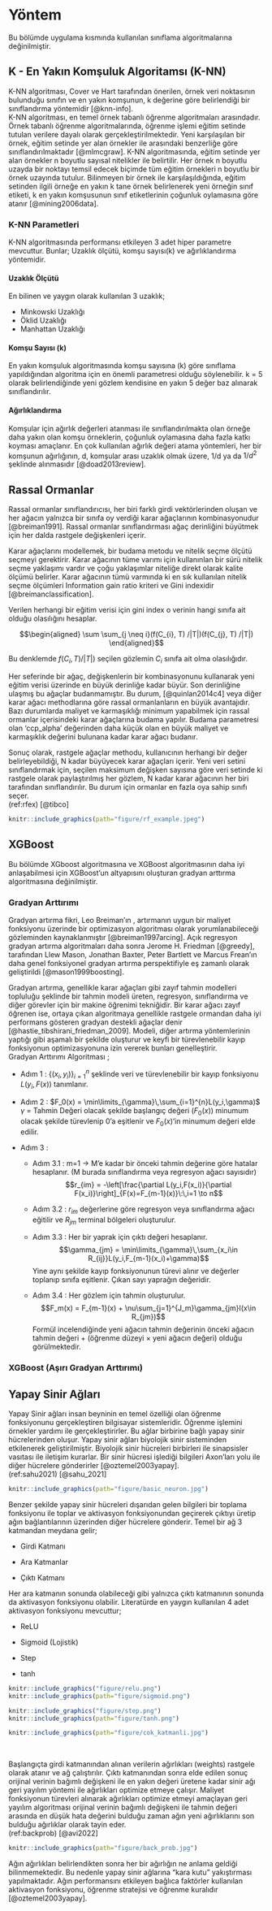 # Yöntem {#yontem}
Bu bölümde uygulama kısmında kullanılan sınıflama algoritmalarına değinilmiştir.    

## K - En Yakın Komşuluk Algoritamsı (K-NN) {#knn}
K-NN algoritması, Cover ve Hart tarafından önerilen, örnek veri noktasının bulunduğu sınıfın ve en yakın komşunun, k değerine göre belirlendiği bir sınıflandırma yöntemidir [@knn-info].  
K-NN algoritması, en temel örnek tabanlı öğrenme algoritmaları arasındadır. Örnek tabanlı öğrenme algoritmalarında, öğrenme işlemi eğitim setinde tutulan verilere dayalı olarak gerçekleştirilmektedir. Yeni karşılaşılan bir örnek, eğitim setinde yer alan örnekler ile arasındaki benzerliğe göre sınıflandırılmaktadır [@mlmcgraw]. K-NN algoritmasında, eğitim setinde yer alan örnekler n boyutlu sayısal nitelikler ile belirtilir. Her örnek n boyutlu uzayda bir noktayı temsil edecek biçimde tüm eğitim örnekleri n boyutlu bir örnek uzayında tutulur.  Bilinmeyen bir örnek ile karşılaşıldığında, eğitim setinden ilgili örneğe en yakın k tane örnek belirlenerek yeni örneğin sınıf etiketi, k en yakın komşusunun sınıf etiketlerinin çoğunluk oylamasına göre atanır [@mining2006data].  

### K-NN Parametleri
K-NN algoritmasında performansı etkileyen 3 adet hiper parametre mevcuttur. Bunlar; Uzaklık ölçütü, komşu sayısı(k) ve ağırlıklandırma yöntemidir.  

#### Uzaklık Ölçütü  
En bilinen ve yaygın olarak kullanılan 3 uzaklık;  

* Minkowski Uzaklığı  
* Öklid Uzaklığı  
* Manhattan Uzaklığı  

#### Komşu Sayısı (k)  
En yakın komşuluk algoritmasında komşu sayısına (k) göre sınıflama yapıldığından algoritma için en önemli parametresi olduğu söylenebilir. k = 5 olarak belirlendiğinde yeni gözlem kendisine en yakın 5 değer baz alınarak sınıflandırılır.  

#### Ağırlıklandırma  
Komşular için ağırlık değerleri atanması ile sınıflandırılmakta olan örneğe daha yakın olan komşu örneklerin, çoğunluk oylamasına daha fazla katkı koyması amaçlanır. En çok kullanılan ağırlık değeri atama yöntemleri, her bir komşunun ağırlığının, d, komşular arası uzaklık olmak üzere, 1/d ya da $1/d^2$ şeklinde alınmasıdır [@doad2013review].  

## Rassal Ormanlar {#random_forest}
Rassal ormanlar sınıflandırıcısı, her biri farklı girdi vektörlerinden oluşan ve her ağacın yalnızca bir sınıfa oy verdiği karar ağaçlarının kombinasyonudur [@breiman1991]. Rassal ormanlar sınıflandırması ağaç derinliğini büyütmek için her dalda rastgele değişkenleri içerir.  

Karar ağaçlarını modellemek, bir budama metodu ve nitelik seçme ölçütü seçmeyi gerektirir. Karar ağacının tüme varımı için kullanınlan bir sürü nitelik seçme yaklaşımı vardır ve çoğu yaklaşımlar niteliğe direkt olarak kalite ölçümü belirler. Karar ağacının tümü varmında ki en sık kullanılan nitelik seçme ölçümleri Information gain ratio kriteri ve Gini indexidir [@breimanclassification].  

Verilen herhangi bir eğitim verisi için gini index o verinin hangi sınıfa ait olduğu olasılığını hesaplar.  

$$\begin{aligned}
\sum \sum_{j \neq i}(f(C_{i}, T) /|T|)(f(C_{j}, T) /|T|)
\end{aligned}$$  

Bu denklemde $f(C_{i}, T) /|T|)$ seçilen gözlemin $C_{i}$ sınıfa ait olma olasılığıdır.

Her seferinde bir ağaç, değişkenlerin bir kombinasyonunu kullanarak yeni eğitim verisi üzerinde en büyük derinliğe kadar büyür. Son derinliğine ulaşmış bu ağaçlar budanmamıştır. Bu durum,  [@quinlan2014c4] veya diğer karar ağacı methodlarına göre rassal ormanlanların en büyük avantajıdır. Bazı durumlarda maliyet ve karmaşıklığı minimum yapabilmek için rassal ormanlar içerisindeki karar ağaçlarına budama yapılır. Budama parametresi olan 'ccp_alpha' değerinden daha küçük olan en büyük maliyet ve karmaşıklık değerini bulunana kadar karar ağacı budanır.  

Sonuç olarak, rastgele ağaçlar methodu, kullanıcının herhangi bir değer belirleyebildiği, N kadar büyüyecek karar ağaçları içerir. Yeni veri setini sınıflandırmak için, seçilen maksimum değişken sayısına göre veri setinde ki rastgele olarak paylaştırılmış her gözlem, N kadar karar ağacının her biri tarafından sınıflandırılır. Bu durum için ormanlar en fazla oya sahip sınıfı seçer.  
(ref:rfex) [@tibco]
```r
knitr::include_graphics(path="figure/rf_example.jpeg")
```


## XGBoost {#xgboost}  
Bu bölümde XGboost algoritmasına ve XGBoost algoritmasının daha iyi anlaşabilmesi için XGBoost'un altyapısını oluşturan gradyan arttırma algoritmasına değinilmiştir.  

### Gradyan Arttırımı  
Gradyan artırma fikri, Leo Breiman'ın , artırmanın uygun bir maliyet fonksiyonu üzerinde bir optimizasyon algoritması olarak yorumlanabileceği gözleminden kaynaklanmıştır [@breiman1997arcing]. Açık regresyon gradyan artırma algoritmaları daha sonra Jerome H. Friedman [@greedy], tarafından Llew Mason, Jonathan Baxter, Peter Bartlett ve Marcus Frean'ın daha genel fonksiyonel gradyan artırma perspektifiyle eş zamanlı olarak geliştirildi [@mason1999boosting].  

Gradyan artırma, genellikle karar ağaçları gibi zayıf tahmin modelleri topluluğu şeklinde bir tahmin modeli üreten, regresyon, sınıflandırma ve diğer görevler için bir makine öğrenimi tekniğidir. Bir karar ağacı zayıf öğrenen ise, ortaya çıkan algoritmaya genellikle rastgele ormandan daha iyi performans gösteren gradyan destekli ağaçlar denir [@hastie_tibshirani_friedman_2009]. Modeli, diğer artırma yöntemlerinin yaptığı gibi aşamalı bir şekilde oluşturur ve keyfi bir türevlenebilir kayıp fonksiyonun optimizasyonuna izin vererek bunları genelleştirir.  
Gradyan Arttırımı Algoritması ;  

* Adım 1 : $\{(x_i,y_i)\}_{i=1}^n$ şeklinde veri ve türevlenebilir bir kayıp fonksiyonu $L(y_i,F(x))$ tanımlanır.  

* Adım 2 : $F_0(x) = \min\limits_{\gamma}\,\sum_{i=1}^{n}L(y_i,\gamma)$ $\gamma$ = Tahmin Değeri olacak şekilde başlangıç değeri ($F_0(x)$) minumum olacak şekilde türevlenip 0'a eşitlenir ve $F_0(x)$'in minumum değeri elde edilir.  

* Adım 3 :  

    + Adım 3.1 : m=1 $\to$ M'e kadar bir önceki tahmin değerine göre hatalar hesaplanır. (M burada sınıflandırma veya regresyon ağacı sayısıdır)
	$$r_{im} = -\left[\frac{\partial L(y_i,F(x_i)}{\partial F(x_i)}\right]_{F(x)=F_{m-1}(x)}\:\,i=1 \to n$$
	+ Adım 3.2 : $r_{im}$ değerlerine göre regresyon veya sınıflandırma ağacı eğitilir ve $R_{jm}$ terminal bölgeleri oluşturulur.  

	+ Adım 3.3 : Her bir yaprak için çıktı değeri hesaplanır.
	$$\gamma_{jm} = \min\limits_{\gamma}\,\sum_{x_i\in R_{ij}}L(y_i,F_{m-1}(x_i)+\gamma)$$
	Yine aynı şekilde kayıp fonksiyonunun türevi alınır ve değerler toplanıp sınıfa eşitlenir. Çıkan sayı yaprağın değeridir.  

	+ Adım 3.4 : Her gözlem için tahmin oluşturulur.
	$$F_m(x) = F_{m-1}(x) + \nu\sum_{j=1}^{J_m}\gamma_{jm}I(x\in R_{jm})$$
Formül incelendiğinde yeni ağacın tahmin değerinin önceki ağacın tahmin değeri + (öğrenme düzeyi $\times$ yeni ağacın değeri) olduğu görülmektedir.  

### XGBoost (Aşırı Gradyan Arttırımı)

## Yapay Sinir Ağları {#nn}
Yapay Sinir ağları insan beyninin en temel özelliği olan öğrenme fonksiyonunu gerçekleştiren bilgisayar sistemleridir. Öğrenme işlemini örnekler yardımı ile gerçekleştirirler. Bu ağlar birbirine bağlı yapay sinir hücrelerinden oluşur. Yapay sinir ağları biyolojik sinir sisteminden etkilenerek geliştirilmiştir. Biyolojik sinir hücreleri birbirleri ile sinapsisler vasıtası ile iletişim kurarlar. Bir sinir hücresi işlediği bilgileri Axon’ları yolu ile diğer hücrelere gönderirler [@oztemel2003yapay].  
(ref:sahu2021) [@sahu_2021]
```r
knitr::include_graphics(path="figure/basic_neuron.jpg")
```
Benzer şekilde yapay sinir hücreleri dışarıdan gelen bilgileri bir toplama fonksiyonu ile toplar ve aktivasyon fonksiyonundan geçirerek çıktıyı üretip ağın bağlantılarının üzerinden diğer hücrelere gönderir. Temel bir ağ 3 katmandan meydana gelir;  

* Girdi Katmanı  

* Ara Katmanlar  

* Çıktı Katmanı  

Her ara katmanın sonunda olabileceği gibi yalnızca çıktı katmanının sonunda da aktivasyon fonksiyonu olabilir. Literatürde en yaygın kullanılan 4 adet aktivasyon fonksiyonu mevcuttur;  

* ReLU  

* Sigmoid (Lojistik)  

* Step  

* tanh  

```r
knitr::include_graphics("figure/relu.png")
knitr::include_graphics(path="figure/sigmoid.png")
```
```r
knitr::include_graphics("figure/step.png")
knitr::include_graphics(path="figure/tanh.png")
```
```r
knitr::include_graphics(path="figure/cok_katmanli.jpg")
```
\  
\  


Başlangıçta girdi katmanından alınan verilerin ağırlıkları (weights) rastgele olarak atanır ve ağ çalıştırılır. Çıktı katmanından sonra elde edilen sonuç orijinal verinin bağımlı değişkeni ile en yakın değeri üretene kadar sinir ağı geri yayılım yöntemi ile ağırlıkları optimize etmeye çalışır. Maliyet fonksiyonun türevleri alınarak ağırlıkları optimize etmeyi amaçlayan geri yayılım algoritması orijinal verinin bağımlı değişkeni ile tahmin değeri arasında en düşük hata değerini bulduğu zaman ağın yeni ağırlıklarını son bulduğu ağırlıklar olarak tayin eder.  
(ref:backprob) [@avi2022]
```r
knitr::include_graphics(path="figure/back_prob.jpg")
```

Ağın ağırlıkları belirlendikten sonra her bir ağırlığın ne anlama geldiği bilinmemektedir. Bu nedenle yapay sinir ağlarına “kara kutu” yakıştırması yapılmaktadır. Ağın performansını etkileyen bağlıca faktörler kullanılan aktivasyon fonksiyonu, öğrenme stratejisi ve öğrenme kuralıdır [@oztemel2003yapay].

